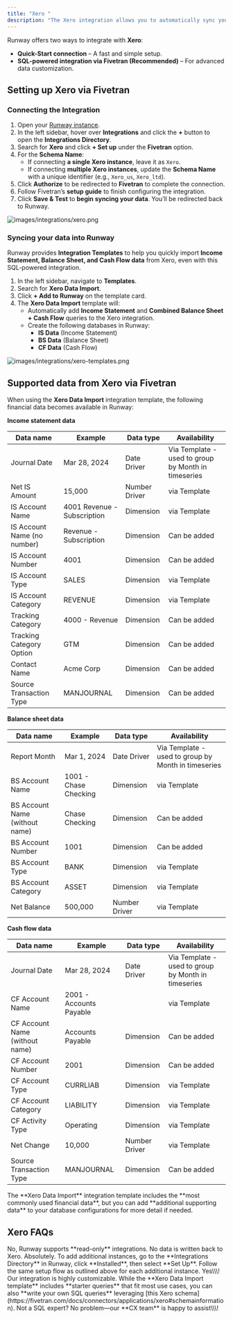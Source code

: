 ```yaml
---
title: "Xero "
description: "The Xero integration allows you to automatically sync your financial data with Runway, eliminating manual data entry and ensuring your actuals stay up to date. With this connection, your financial models will always reflect the latest numbers from Xero."
---
```


Runway offers two ways to integrate with **Xero**:

- **Quick-Start connection** – A fast and simple setup.
- **SQL-powered integration via Fivetran (Recommended)** – For advanced data customization.

## Setting up Xero via Fivetran

### Connecting the Integration

1. Open your [Runway instance](https://app.runway.com/).
2. In the left sidebar, hover over **Integrations** and click the **\+** button to open the **Integrations Directory**.
3. Search for **Xero** and click **\+ Set up** under the **Fivetran** option.
4. For the **Schema Name**:
   - If connecting **a single Xero instance**, leave it as `Xero`.
   - If connecting **multiple Xero instances**, update the **Schema Name** with a unique identifier (e.g., `Xero_us`, `Xero_ltd`).
5. Click **Authorize** to be redirected to **Fivetran** to complete the connection.
6. Follow Fivetran’s **setup guide** to finish configuring the integration.
7. Click **Save & Test** to **begin syncing your data**. You’ll be redirected back to Runway.

![images/integrations/xero.png](/images/integrations/xero.png)

### Syncing your data into Runway

Runway provides **Integration Templates** to help you quickly import **Income Statement, Balance Sheet, and Cash Flow data** from Xero, even with this SQL-powered integration.

1. In the left sidebar, navigate to **Templates**.
2. Search for **Xero Data Import**.
3. Click **\+ Add to Runway** on the template card.
4. The **Xero Data Import** template will:
   - Automatically add **Income Statement** and **Combined Balance Sheet \+ Cash Flow** queries to the Xero integration.
   - Create the following databases in Runway:
     - **IS Data** (Income Statement)
     - **BS Data** (Balance Sheet)
     - **CF Data** (Cash Flow)

![images/integrations/xero-templates.png](/images/integrations/xero-templates.png)

## Supported data from Xero via Fivetran

When using the **Xero Data Import** integration template, the following financial data becomes available in Runway:

**Income statement data**

| Data name                   | Example                     | Data type     | Availability                                        |
| --------------------------- | --------------------------- | ------------- | --------------------------------------------------- |
| Journal Date                | Mar 28, 2024                | Date Driver   | Via Template - used to group by Month in timeseries |
| Net IS Amount               | 15,000                      | Number Driver | via Template                                        |
| IS Account Name             | 4001 Revenue - Subscription | Dimension     | via Template                                        |
| IS Account Name (no number) | Revenue - Subscription      | Dimension     | Can be added                                        |
| IS Account Number           | 4001                        | Dimension     | Can be added                                        |
| IS Account Type             | SALES                       | Dimension     | via Template                                        |
| IS Account Category         | REVENUE                     | Dimension     | via Template                                        |
| Tracking Category           | 4000 - Revenue              | Dimension     | Can be added                                        |
| Tracking Category Option    | GTM                         | Dimension     | Can be added                                        |
| Contact Name                | Acme Corp                   | Dimension     | Can be added                                        |
| Source Transaction Type     | MANJOURNAL                  | Dimension     | Can be added                                        |

**Balance sheet data**

| Data name                      | Example               | Data type     | Availability                                        |
| ------------------------------ | --------------------- | ------------- | --------------------------------------------------- |
| Report Month                   | Mar 1, 2024           | Date Driver   | Via Template - used to group by Month in timeseries |
| BS Account Name                | 1001 - Chase Checking | Dimension     | via Template                                        |
| BS Account Name (without name) | Chase Checking        | Dimension     | Can be added                                        |
| BS Account Number              | 1001                  | Dimension     | Can be added                                        |
| BS Account Type                | BANK                  | Dimension     | via Template                                        |
| BS Account Category            | ASSET                 | Dimension     | via Template                                        |
| Net Balance                    | 500,000               | Number Driver | via Template                                        |

**Cash flow data**

| Data name                      | Example                 | Data type     | Availability                                        |
| ------------------------------ | ----------------------- | ------------- | --------------------------------------------------- |
| Journal Date                   | Mar 28, 2024            | Date Driver   | Via Template - used to group by Month in timeseries |
| CF Account Name                | 2001 - Accounts Payable |               | via Template                                        |
| CF Account Name (without name) | Accounts Payable        | Dimension     | Can be added                                        |
| CF Account Number              | 2001                    | Dimension     | Can be added                                        |
| CF Account Type                | CURRLIAB                | Dimension     | via Template                                        |
| CF Account Category            | LIABILITY               | Dimension     | via Template                                        |
| CF Activity Type               | Operating               | Dimension     | via Template                                        |
| Net Change                     | 10,000                  | Number Driver | via Template                                        |
| Source Transaction Type        | MANJOURNAL              | Dimension     | Can be added                                        |

<Check>
  The **Xero Data Import** integration template includes the **most commonly
  used financial data**, but you can add **additional supporting data** to your
  database configurations for more detail if needed.
</Check>

## Xero FAQs

<Accordion title="Does Runway write data back to Xero?" icon="sparkles">
  No, Runway supports **read-only** integrations. No data is written back to
  Xero.
</Accordion>

<Accordion title="Can I connect multiple instances of Xero?" icon="sparkles">
  Absolutely. To add additional instances, go to the **Integrations Directory**
  in Runway, click **Installed**, then select **Set Up**. Follow the same setup
  flow as outlined above for each additional instance.
</Accordion>

<Accordion title="Can I pull other types of data from Xero?" icon="sparkles">
  Yes\\\! Our integration is highly customizable. While the **Xero Data Import
  template** includes **starter queries** that fit most use cases, you can also
  **write your own SQL queries** leveraging [this Xero
  schema](https://fivetran.com/docs/connectors/applications/xero#schemainformation).
  Not a SQL expert? No problem—our **CX team** is happy to assist\\\!
</Accordion>